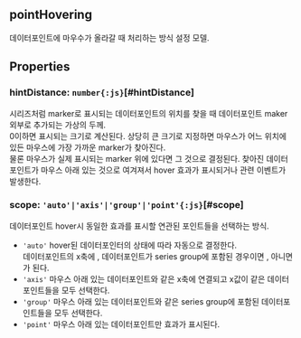 ## **pointHovering**
데이터포인트에 마우수가 올라갈 때 처리하는 방식 설정 모델.<br/>
## Properties

### hintDistance: `number{:js}`[#hintDistance]
[<Content type="expression" value="'line'](/config/config/series/line) , ['bubble'](/config/config/series/bubble) , ['scatter'"></Content>](/config/config/series/scatter) 시리즈처럼 marker로 표시되는 데이터포인트의 위치를 찾을 때
데이터포인트 maker 외부로 추가되는 가상의 두께.<br/>
0이하면 표시되는 크기로 계산된다.
상당히 큰 크기로 지정하면 마우스가 어느 위치에 있든 마우스에 가장 가까운 marker가 찾아진다.<br/>
물론 마우스가 실제 표시되는 marker 위에 있다면 그 것으로 결정된다.
찾아진 데이터포인트가 마우스 아래 있는 것으로 여겨져서 hover 효과가 표시되거나 관련 이벤트가 발생한다.  
<DefaultValue value="30" contents=""></DefaultValue>
### scope: `'auto'|'axis'|'group'|'point'{:js}`[#scope]
데이터포인트 hover시 동일한 효과를 표시할 연관된 포인트들을 선택하는 방식.<br/>  
- `'auto'` hover된 데이터포인터의 상태에 따라 자동으로 결정한다.<br/>  데이터포인트의 x축에 <Content type="expression" value="'crosshair'가 동작 중이면 'axis'"></Content>,  데이터포인트가 series group에 포함된 경우이면 <Content type="expression" value="'group'"></Content>,  아니면 <Content type="expression" value="'point'"></Content>가 된다.
- `'axis'` 마우스 아래 있는 데이터포인트와 같은 x축에 연결되고 x값이 같은 데이터포인트들을 모두 선택한다.<br/>
- `'group'` 마우스 아래 있는 데이터포인트와 같은 series group에 포함된 데이터포인트들을 모두 선택한다.<br/>
- `'point'` 마우스 아래 있는 데이터포인트만 효과가 표시된다.<br/>

<DefaultValue value="'auto'" contents=""></DefaultValue>